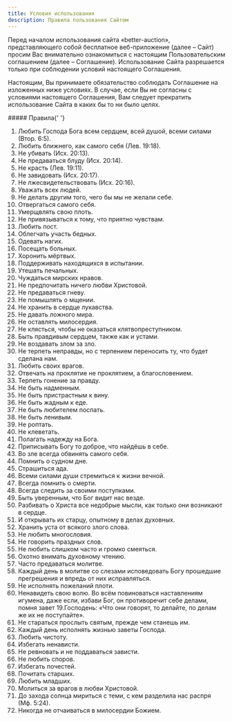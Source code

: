 ```yaml
---
title: Условия использования
description: Правила пользования Сайтом
---
```


<p>
	Перед началом использования сайта «better-auction», представляющего собой
	бесплатное веб-приложение (далее – Сайт) просим Вас внимательно ознакомиться с
	настоящим Пользовательским соглашением (далее – Соглашение). Использование
	Сайта разрешается только при соблюдении условий настоящего Соглашения.
</p>

<p>
	Настоящим, Вы принимаете обязательство соблюдать Соглашение на изложенных ниже
	условиях. В случае, если Вы не согласны с условиями настоящего Соглашения, Вам
	следует прекратить использование Сайта в каких бы то ни было целях.
</p>
##### Правила{' '}

1.  Любить Господа Бога всем сердцем, всей душой, всеми силами (Втор. 6:5).
2.  Любить ближнего, как самого себя (Лев. 19:18).
3.  Не убивать (Исх. 20:13).
4.  Не предаваться блуду (Исх. 20:14).
5.  Не красть (Лев. 19:11).
6.  Не завидовать (Исх. 20:17).
7.  Не лжесвидетельствовать (Исх. 20:16).
8.  Уважать всех людей.
9.  Не делать другим того, чего бы мы не желали себе.
10. Отвергаться самого себя.
11. Умерщвлять свою плоть.
12. Не привязываться к тому, что приятно чувствам.
13. Любить пост.
14. Облегчать участь бедных.
15. Одевать нагих.
16. Посещать больных.
17. Хоронить мёртвых.
18. Поддерживать находящихся в испытании.
19. Утешать печальных.
20. Чуждаться мирских нравов.
21. Не предпочитать ничего любви Христовой.
22. Не предаваться гневу.
23. Не помышлять о мщении.
24. Не хранить в сердце лукавства.
25. Не давать ложного мира.
26. Не оставлять милосердия.
27. Не клясться, чтобы не оказаться клятвопреступником.
28. Быть правдивым сердцем, также как и устами.
29. Не воздавать злом за зло.
30. Не терпеть неправды, но с терпением переносить ту, что будет сделана нам.
31. Любить своих врагов.
32. Отвечать на проклятие не проклятием, а благословением.
33. Терпеть гонение за правду.
34. Не быть надменным.
35. Не быть пристрастным к вину.
36. Не быть жадным к еде.
37. Не быть любителем поспать.
38. Не быть ленивым.
39. Не роптать.
40. Не клеветать.
41. Полагать надежду на Бога.
42. Приписывать Богу то доброе, что найдёшь в себе.
43. Во зле всегда обвинять самого себя.
44. Помнить о судном дне.
45. Страшиться ада.
46. Всеми силами души стремиться к жизни вечной.
47. Всегда помнить о смерти.
48. Всегда следить за своими поступками.
49. Быть уверенным, что Бог видит нас везде.
50. Разбивать о Христа все недобрые мысли, как только они возникают в сердце.
51. И открывать их старцу, опытному в делах духовных.
52. Хранить уста от всякого злого слова.
53. Не любить многословия.
54. Не говорить праздных слов.
55. Не любить слишком часто и громко смеяться.
56. Охотно внимать духовному чтению.
57. Часто предаваться молитве.
58. Каждый день в молитве со слезами исповедовать Богу прошедшие прегрешения и впредь от них исправляться.
59. Не исполнять пожеланий плоти.
60. Ненавидеть свою волю. Во всём повиноваться наставлениям игумена, даже если, избави Бог, он противоречит себе делами, помня завет 19.Господень: «Что они говорят, то делайте, по делам же их не поступайте».
61. Не стараться прослыть святым, прежде чем станешь им.
62. Каждый день исполнять жизнью заветы Господа.
63. Любить чистоту.
64. Избегать ненависти.
65. Не ревновать и не поддаваться зависти.
66. Не любить споров.
67. Избегать почестей.
68. Почитать старших.
69. Любить младших.
70. Молиться за врагов в любви Христовой.
71. До захода солнца мириться с теми, с кем разделила нас распря (Мф. 5:24).
72. Никогда не отчаиваться в милосердии Божием.
